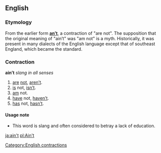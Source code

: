 ==English==
===Etymology===
From the earlier form '''[[an’t]]''', a contraction of "are not".  The supposition that the original meaning of "ain’t" was "am not" is a myth.  Historically, it was present in many dialects of the English language except that of southeast England, which became the standard.

===Contraction===
'''ain’t''' ''slang in all senses''

# [[are]] [[not]], [[aren’t]].
# [[is]] not, [[isn’t]].
# [[am]] not.
# [[have]] not, [[haven’t]].
# [[has]] not, [[hasn’t]].

====Usage note====

*This word is slang and often considered to betray a lack of education.

[[Category:English contractions]]
[[ja:ain't]]
[[pl:Ain't]]